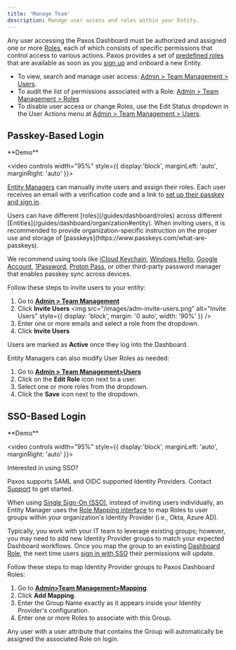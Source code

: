 ```yaml
---
title: 'Manage Team'
description: Manage user access and roles within your Entity.
---
```


<Snippet file="description.mdx" />

Any user accessing the Paxos Dashboard must be authorized and assigned one or more [Roles](https://dashboard.paxos.com/admin/team-management/roles), each of which consists of specific permissions that control access to various actions. Paxos provides a set of [predefined roles](https://dashboard.paxos.com/admin/team-management/roles) that are available as soon as you [sign up](/guides/dashboard/account) and onboard a new Entity.

- To view, search and manage user access: [Admin > Team Management > Users](https://dashboard.paxos.com/admin/team-management/users). 
- To audit the list of permissions associated with a Role: [Admin > Team Management > Roles](https://dashboard.paxos.com/admin/team-management/roles)
- To disable user access or change Roles, use the Edit Status dropdown in the User Actions menu at [Admin > Team Management > Users](https://dashboard.paxos.com/admin/team-management/users).

## Passkey-Based Login

<Info>
**Demo**

<video
 controls width="95%" style={{ display:'block', marginLeft: 'auto', marginRight: 'auto' }}>
  <source src="/images/manage-team-invite-users.mp4" type="video/mp4" />
</video>
</Info>

[Entity Managers](/guides/dashboard/roles#entity-manager) can manually invite users and assign their roles. Each user receives an email with a verification code and a link to [set up their passkey and sign in](/guides/dashboard/signin#passkey).

<Warning>
Users can have different [roles](/guides/dashboard/roles) across different [Entities](/guides/dashboard/organization#entity).
When inviting users, it is recommended to provide organization-specific instruction on the proper use and storage of [passkeys](https://www.passkeys.com/what-are-passkeys).

We recommend using tools like [iCloud Keychain](https://support.apple.com/guide/passwords/passkeys-mchl4af65d1a/mac), [Windows Hello](https://support.microsoft.com/en-us/account-billing/signing-in-with-a-passkey-09a49a86-ca47-406c-8acc-ed0e3c852c6d#), [Google Account](https://support.google.com/chrome/answer/13168025), [1Password](https://support.1password.com/save-use-passkeys/), [Proton Pass](https://proton.me/support/pass-use-passkeys), or other third-party password manager that enables passkey sync across devices.
</Warning>

Follow these steps to invite users to your entity:

1. Go to [**Admin > Team Management**](https://dashboard.paxos.com/admin/team-management/users)
2. Click **Invite Users** 
<img src="/images/adm-invite-users.png" alt="Invite Users" style={{ display: 'block', margin: '0 auto', width: '90%' }} />
4. Enter one or more emails and select a role from the dropdown.
6. Click **Invite Users**

Users are marked as **Active** once they log into the Dashboard.

Entity Managers can also modify User Roles as needed:

1. Go to [**Admin > Team Management>Users**](https://dashboard.paxos.com/admin/team-management/users)
2. Click on the **Edit Role** icon next to a user.
3. Select one or more roles from the dropdown. 
4. Click the **Save** icon next to the dropdown.

## SSO-Based Login

<Info>
**Demo**

<video
 controls width="95%" style={{ display:'block', marginLeft: 'auto', marginRight: 'auto' }}>
  <source src="/images/manage-team-mapping.mp4" type="video/mp4" />
</video>
</Info>

<Tip>
Interested in using SSO?

Paxos supports SAML and OIDC supported Identity Providers. Contact [Support](https://support.paxos.com) to get started.
</Tip>

When using [Single Sign-On (SSO)](#sso), instead of inviting users individually, an Entity Manager uses the [Role Mapping interface](https://dashboard.paxos.com/admin/team-management/mapping) to map Roles to user groups within your organization's Identity Provider (i.e., Okta, Azure AD).

Typically, you work with your IT team to leverage existing groups; however, you may need to add new Identity Provider groups to match your expected Dashboard workflows.
Once you map the group to an existing [Dashboard Role](/guides/dashboard/roles), the next time users [sign in with SSO](/guides/dashboard/signin#sso) their permissions will update.

Follow these steps to map Identity Provider groups to Paxos Dashboard Roles:

1. Go to [**Admin>Team Management>Mapping**](https://dashboard.paxos.com/admin/team-management/mapping).  
2. Click **Add Mapping**.  
3. Enter the Group Name exactly as it appears inside your Identity Provider's configuration.
4. Enter one or more Roles to associate with this Group. 

Any user with a user attribute that contains the Group will automatically be assigned the associated Role on login.
